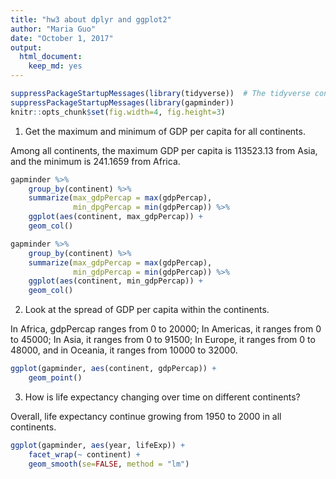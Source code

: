 ```yaml
---
title: "hw3 about dplyr and ggplot2"
author: "Maria Guo"
date: "October 1, 2017"
output: 
  html_document: 
    keep_md: yes
---
```


```r
suppressPackageStartupMessages(library(tidyverse))  # The tidyverse contains ggplot2!
suppressPackageStartupMessages(library(gapminder))
knitr::opts_chunk$set(fig.width=4, fig.height=3)
```


1. Get the maximum and minimum of GDP per capita for all continents.

Among all continents, the maximum GDP per capita is 113523.13 from Asia, and the minimum is 241.1659 from Africa.

```r
gapminder %>%
    group_by(continent) %>% 
    summarize(max_gdpPercap = max(gdpPercap),
              min_dpgPercap = min(gdpPercap)) %>%
    ggplot(aes(continent, max_gdpPercap)) +
    geom_col() 
```
```r
gapminder %>%
    group_by(continent) %>% 
    summarize(max_gdpPercap = max(gdpPercap),
              min_gdpPercap = min(gdpPercap)) %>%
    ggplot(aes(continent, min_gdpPercap)) +
    geom_col() 
```



2. Look at the spread of GDP per capita within the continents.

In Africa, gdpPercap ranges from 0 to 20000; In Americas, it ranges from 0 to 45000; In Asia, it ranges from 0 to 91500; In Europe, it ranges from 0 to 48000, and in Oceania, it ranges from 10000 to 32000.

```r
ggplot(gapminder, aes(continent, gdpPercap)) +
    geom_point()
```

3. How is life expectancy changing over time on different continents?

Overall, life expectancy continue growing from 1950 to 2000 in all continents.
```r
ggplot(gapminder, aes(year, lifeExp)) +
    facet_wrap(~ continent) +
    geom_smooth(se=FALSE, method = "lm")
```














